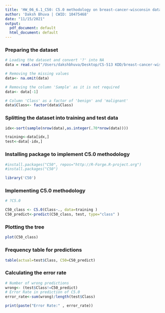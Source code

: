 ```yaml
---
title: 'HW_06_6.1_C50: C5.0 methodology on breast-cancer-wisconsin dataset'
author: 'Daksh Bhuva | CWID: 10475468'
date: "11/15/2021"
output:
  pdf_document: default
  html_document: default
---
```

### Preparing the dataset
```r
# Loading the dataset and convert '?' into NA 
data = read.csv("/Users/dakshbhuva/Desktop/CS-513 KDD/breast-cancer-wisconsin.csv", na.strings = "?")

# Removing the missing values
data<- na.omit(data)

# Removing the column 'Sample' as it is not required
data<- data[-1]

# Column 'Class' as a factor of 'benign' and 'malignant'
data$Class<- factor(data$Class)
```

### Splitting the dataset into training and test data
```r
idx<-sort(sample(nrow(data),as.integer(.70*nrow(data))))

training<-data[idx,]
test<-data[-idx,]
```

### Installing package to implement C5.0 methodology
```r
#install.packages("C50", repos="http://R-Forge.R-project.org")
#install.packages("C50")

library('C50')
```

### Implementing C5.0 methodology
```r
# ?C5.0

C50_class <- C5.0(Class~., data=training )
C50_predict<-predict(C50_class, test, type="class" )
```

### Plotting the tree
```r
plot(C50_class)
```

### Frequency table for predictions
```r
table(actual=test$Class, C50=C50_predict)
```

### Calculating the error rate
```r
# Number of wrong predictions
wrong<- (test$Class!=C50_predict)
# Error Rate in prediction of C5.0
error_rate<-sum(wrong)/length(test$Class)

print(paste("Error Rate:" , error_rate))
```